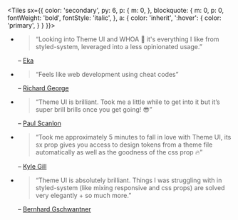 
<Tiles
  sx={{
    color: 'secondary',
    py: 6,
    p: {
      m: 0,
    },
    blockquote: {
      m: 0,
      p: 0,
      fontWeight: 'bold',
      fontStyle: 'italic',
    },
    a: {
      color: 'inherit',
      ':hover': {
        color: 'primary',
      }
    }
  }}>

- > “Looking into Theme UI and WHOA 🤯 it's everything I like from styled-system, leveraged into a less opinionated usage.”

  – [Eka](https://mobile.twitter.com/ekafyi/status/1145298381142540288)

- > “Feels like web development using cheat codes”

  – [Richard George](https://mobile.twitter.com/rjgux/status/1146490079482929158)

- > “Theme UI is brilliant. Took me a little while to get into it but it’s super brill brills once you get going! 😎”

  – [Paul Scanlon](https://mobile.twitter.com/PaulieScanlon/status/1146856787494260737)

- > “Took me approximately 5 minutes to fall in love with Theme UI, its sx prop gives you access to design tokens from a theme file automatically as well as the goodness of the css prop 🔥”

  – [Kyle Gill](https://mobile.twitter.com/gill_kyle/status/1144675802002292736)

- > “Theme UI is absolutely brilliant. Things I was struggling with in styled-system (like mixing responsive and css props) are solved very elegantly + so much more.”

  – [Bernhard Gschwantner](https://mobile.twitter.com/bernharduw/status/1147047566019899392)

</Tiles>

<!--

- > Maybe my favorite feature of Theme-UI, responsive styles by passing an array of values that map to your theme's breakpoints:
  > I've never figured out media-queries but this finally makes sense 🙌
  [Kyle Gill](https://mobile.twitter.com/gill_kyle/status/1146099033875681280)
- > I think Gatsby theme is really great idea... my favorite part is that they folded themes under plugin and extracted out the idea of shadowing and theme-ui. This is quickly becoming one of my favorite frameworks!
  [Ken](https://mobile.twitter.com/kenneth_chau/status/1147039617784279040)

-->
